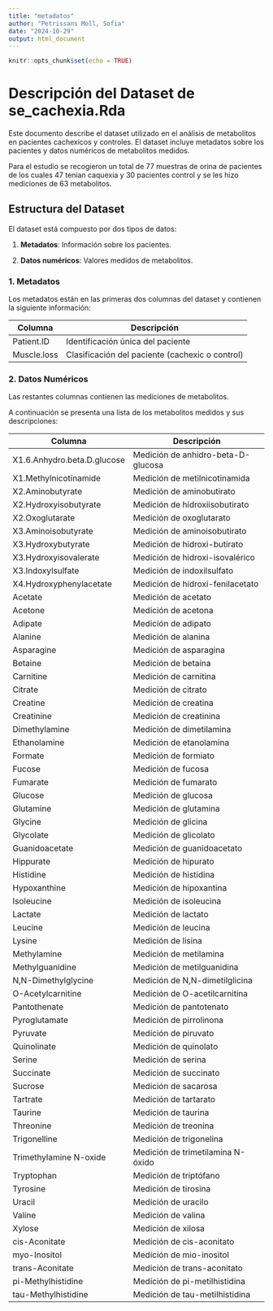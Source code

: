 ---
title: "metadatos"
author: "Petrissans Moll, Sofia"
date: "2024-10-29"
output: html_document
---

```{r setup, include=FALSE}
knitr::opts_chunk$set(echo = TRUE)
```

# Descripción del Dataset de se_cachexia.Rda

Este documento describe el dataset utilizado en el análisis de metabolitos en pacientes cachexicos y controles. 
El dataset incluye metadatos sobre los pacientes y datos numéricos de metabolitos medidos.

Para el estudio se recogieron un total de 77 muestras de orina de pacientes de los cuales 47 tenian caquexia y 30 pacientes control y se les hizo mediciones de 63 metabolitos.

## Estructura del Dataset

El dataset está compuesto por dos tipos de datos:
 
  1. **Metadatos**: Información sobre los pacientes.

  2. **Datos numéricos**: Valores medidos de metabolitos.

### 1. Metadatos

Los metadatos están en las primeras dos columnas del dataset y contienen la siguiente información:

| Columna        | Descripción                                    |                              
|----------------|------------------------------------------------|
| Patient.ID     | Identificación única del paciente              |   
| Muscle.loss    | Clasificación del paciente (cachexic o control)|

### 2. Datos Numéricos

Las restantes columnas  contienen las mediciones de metabolitos. 


A continuación se presenta una lista de los metabolitos medidos y sus descripciones:

| Columna                              | Descripción                                                  |
|--------------------------------------|--------------------------------------------------------------|
| X1.6.Anhydro.beta.D.glucose          | Medición de anhidro-beta-D-glucosa                           |
| X1.Methylnicotinamide                | Medición de metilnicotinamida                                |
| X2.Aminobutyrate                     | Medición de aminobutirato                                    |
| X2.Hydroxyisobutyrate                | Medición de hidroxiisobutirato                               |
| X2.Oxoglutarate                      | Medición de oxoglutarato                                     |
| X3.Aminoisobutyrate                  | Medición de aminoisobutirato                                 |
| X3.Hydroxybutyrate                   | Medición de hidroxi-butirato                                 |
| X3.Hydroxyisovalerate                | Medición de hidroxi-isovalérico                              |
| X3.Indoxylsulfate                    | Medición de indoxilsulfato                                   |
| X4.Hydroxyphenylacetate              | Medición de hidroxi-fenilacetato                             |
| Acetate                              | Medición de acetato                                          |
| Acetone                              | Medición de acetona                                          |
| Adipate                              | Medición de adipato                                          |
| Alanine                              | Medición de alanina                                          |
| Asparagine                           | Medición de asparagina                                       |
| Betaine                              | Medición de betaína                                          |
| Carnitine                            | Medición de carnitina                                        |
| Citrate                              | Medición de citrato                                          |
| Creatine                             | Medición de creatina                                         |
| Creatinine                           | Medición de creatinina                                       |
| Dimethylamine                        | Medición de dimetilamina                                     |
| Ethanolamine                         | Medición de etanolamina                                      |
| Formate                              | Medición de formiato                                         |
| Fucose                               | Medición de fucosa                                           |
| Fumarate                             | Medición de fumarato                                         |
| Glucose                              | Medición de glucosa                                          |
| Glutamine                            | Medición de glutamina                                        |
| Glycine                              | Medición de glicina                                          |
| Glycolate                            | Medición de glicolato                                        |
| Guanidoacetate                       | Medición de guanidoacetato                                   |
| Hippurate                            | Medición de hipurato                                         |
| Histidine                            | Medición de histidina                                        |
| Hypoxanthine                         | Medición de hipoxantina                                      |
| Isoleucine                           | Medición de isoleucina                                       |
| Lactate                              | Medición de lactato                                          |
| Leucine                              | Medición de leucina                                          |
| Lysine                               | Medición de lisina                                           |
| Methylamine                          | Medición de metilamina                                       |
| Methylguanidine                      | Medición de metilguanidina                                   |
| N,N-Dimethylglycine                  | Medición de N,N-dimetilglicina                               |
| O-Acetylcarnitine                    | Medición de O-acetilcarnitina                                |
| Pantothenate                         | Medición de pantotenato                                      |
| Pyroglutamate                        | Medición de pirrolinona                                      |
| Pyruvate                             | Medición de piruvato                                         |
| Quinolinate                          | Medición de quinolato                                        |
| Serine                               | Medición de serina                                           |
| Succinate                            | Medición de succinato                                        |
| Sucrose                              | Medición de sacarosa                                         |
| Tartrate                             | Medición de tartarato                                        |
| Taurine                              | Medición de taurina                                          |
| Threonine                            | Medición de treonina                                         |
| Trigonelline                         | Medición de trigonelina                                      |
| Trimethylamine N-oxide               | Medición de trimetilamina N-óxido                            |
| Tryptophan                           | Medición de triptófano                                       |
| Tyrosine                             | Medición de tirosina                                         |
| Uracil                               | Medición de uracilo                                          |
| Valine                               | Medición de valina                                           |
| Xylose                               | Medición de xilosa                                           |
| cis-Aconitate                        | Medición de cis-aconitato                                    |
| myo-Inositol                         | Medición de mio-inositol                                     |
| trans-Aconitate                      | Medición de trans-aconitato                                  |
| pi-Methylhistidine                   | Medición de pi-metilhistidina                                |
| tau-Methylhistidine                  | Medición de tau-metilhistidina    
